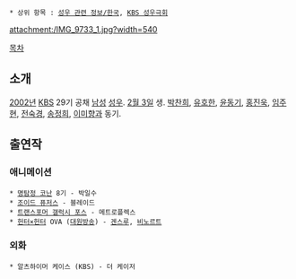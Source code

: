  * 상위 항목 : [[성우 관련 정보/한국]], [[KBS 성우극회]]

attachment:/IMG_9733_1.jpg?width=540

[[목차]]
== 소개 ==
[[2002년]] [[한국방송공사|KBS]] 29기 공채 [[남성]] [[성우]]. [[2월 3일]] 생. [[박찬희]], [[유호한]], [[윤동기]], [[홍진욱]], [[임주현]], [[전숙경]], [[송정희]], [[이미향]]과 동기.
== 출연작 ==
=== 애니메이션 ===
 * [[명탐정 코난]] 8기 - 박일수
 * [[조이드 퓨저스]] - 블레이드
 * [[트랜스포머 갤럭시 포스]] - 메트로플렉스
 * [[헌터×헌터]] OVA ([[대원방송]]) - [[겐스루]], [[비노르트]]
=== 외화 ===
 * 알츠하이머 케이스 (KBS) - 더 케이저
